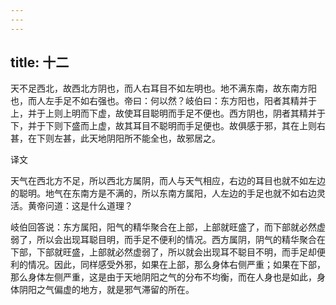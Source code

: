 ```yaml
---
---
---
```

title: 十二
---




天不足西北，故西北方阴也，而人右耳目不如左明也。地不满东南，故东南方阳也，而人左手足不如右强也。帝曰：何以然？岐伯曰：东方阳也，阳者其精并于上，并于上则上明而下虚，故使耳目聪明而手足不便也。西方阴也，阴者其精并于下，并于下则下盛而上虚，故其耳目不聪明而手足便也。故俱感于邪，其在上则右甚，在下则左甚，此天地阴阳所不能全也，故邪居之。

译文

天气在西北方不足，所以西北方属阴，而人与天气相应，右边的耳目也就不如左边的聪明。地气在东南方是不满的，所以东南方属阳，人左边的手足也就不如右边灵活。黄帝问道：这是什么道理？

岐伯回答说：东方属阳，阳气的精华聚合在上部，上部就旺盛了，而下部就必然虚弱了，所以会出现耳聪目明，而手足不便利的情况。西方属阴，阴气的精华聚合在下部，下部就旺盛，上部就必然虚弱了，所以就会出现耳不聪目不明，而手足却便利的情况。因此，同样感受外邪，如果在上部，那么身体右侧严重；如果在下部，那么身体左侧严重，这是由于天地阴阳之气的分布不均衡，而在人身也是如此，身体阴阳之气偏虚的地方，就是邪气滞留的所在。